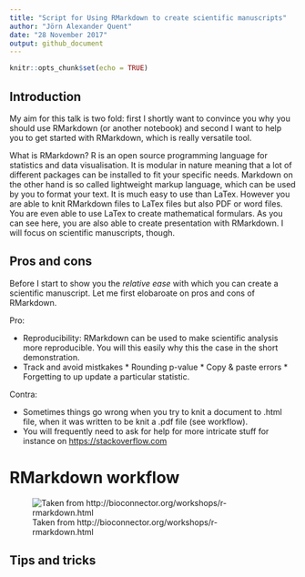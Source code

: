 ```yaml
---
title: "Script for Using RMarkdown to create scientific manuscripts"
author: "Jörn Alexander Quent"
date: "28 November 2017"
output: github_document
---
```


```r
knitr::opts_chunk$set(echo = TRUE)
```

## Introduction
My aim for this talk is two fold: first I shortly want to convince you why you should use RMarkdown (or another notebook) and second I want to help you to get started with RMarkdown, which is really versatile tool. 

What is RMarkdown? R is an open source programming language for statistics and data visualisation. It is modular in nature meaning that a lot of different packages can be installed to fit your specific needs. Markdown on the other hand is so called lightweight markup language, which can be used by you to format your text. It is much easy to use than LaTex. However you are able to knit RMarkdown files to LaTex files but also PDF or word files. You are even able to use LaTex to create mathematical formulars. As you can see here, you are also able to create presentation with RMarkdown. I will focus on scientific manuscripts, though. 

## Pros and cons
Before I start to show you the *relative ease* with which you can create a scientific manuscript. Let me first elobaroate on pros and cons of RMarkdown.

Pro:

* Reproducibility: RMarkdown can be used to make scientific analysis more reproducible. You will this easily why this the case in the short demonstration. 
* Track and avoid mistkakes
      * Rounding p-value
      * Copy & paste errors
      * Forgetting to up update a particular statistic.
      
Contra:

* Sometimes things go wrong when you try to knit a document to .html file, when it was written to be knit a .pdf file (see workflow). 
* You will frequently need to ask for help for more intricate stuff for instance on [https://stackoverflow.com](https://stackoverflow.com)

# RMarkdown workflow

![Taken from http://bioconnector.org/workshops/r-rmarkdown.html](rmarkdown-workflow.png)

## Tips and tricks